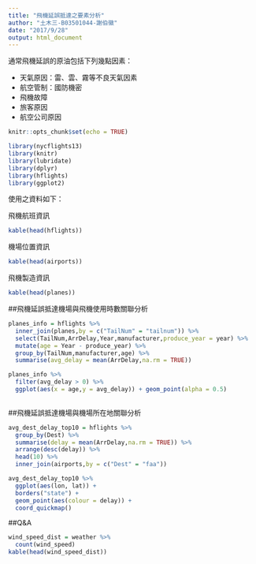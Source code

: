 ```yaml
---
title: "飛機延誤抵達之要素分析"
author: "土木三-B03501044-謝伯徽"
date: "2017/9/28"
output: html_document
---
```


通常飛機延誤的原油包括下列幾點因素：

* 天氣原因：雷、雲、霧等不良天氣因素
* 航空管制：國防機密
* 飛機故障
* 旅客原因
* 航空公司原因

```r
knitr::opts_chunk$set(echo = TRUE)
```

```r
library(nycflights13)
library(knitr)
library(lubridate)
library(dplyr)
library(hflights)
library(ggplot2)
```


使用之資料如下：

飛機航班資訊
```r
kable(head(hflights))
```


機場位置資訊
```r
kable(head(airports))
```

飛機製造資訊
```r
kable(head(planes))
```

##飛機延誤抵達機場與飛機使用時數關聯分析
```r
planes_info = hflights %>%
  inner_join(planes,by = c("TailNum" = "tailnum")) %>%
  select(TailNum,ArrDelay,Year,manufacturer,produce_year = year) %>%
  mutate(age = Year - produce_year) %>%
  group_by(TailNum,manufacturer,age) %>%
  summarise(avg_delay = mean(ArrDelay,na.rm = TRUE))

planes_info %>%
  filter(avg_delay > 0) %>%
  ggplot(aes(x = age,y = avg_delay)) + geom_point(alpha = 0.5)
  
```


##飛機延誤抵達機場與機場所在地關聯分析
```r
avg_dest_delay_top10 = hflights %>%
  group_by(Dest) %>%
  summarise(delay = mean(ArrDelay,na.rm = TRUE)) %>%
  arrange(desc(delay)) %>%
  head(10) %>%  
  inner_join(airports,by = c("Dest" = "faa"))

avg_dest_delay_top10 %>%
  ggplot(aes(lon, lat)) +
  borders("state") +
  geom_point(aes(colour = delay)) +
  coord_quickmap()
```


##Q&A
```r
wind_speed_dist = weather %>% 
  count(wind_speed)
kable(head(wind_speed_dist))
```


